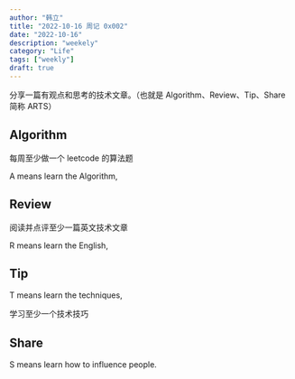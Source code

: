 ```yaml
---
author: "韩立"
title: "2022-10-16 周记 0x002"
date: "2022-10-16"
description: "weekely"
category: "Life"
tags: ["weekly"]
draft: true
---
```


分享一篇有观点和思考的技术文章。（也就是 Algorithm、Review、Tip、Share 简称 ARTS）

## Algorithm

每周至少做一个 leetcode 的算法题

A means learn the Algorithm,

## Review

阅读并点评至少一篇英文技术文章

R means learn the English,  

## Tip

T means learn the techniques,  

学习至少一个技术技巧

## Share

S means learn how to influence people. 